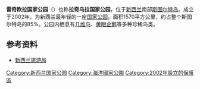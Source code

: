 {{Infobox Protected area
| name = 雷奇欧拉国家公园
| iucn_category = II
| map = New Zealand relief map.jpg
| map_caption = 
| locator_x = 43
| locator_y = 328
| location = {{NZL}}，[[斯图尔特岛|斯图尔特岛]]
| nearest_city = [[奥本_(新西兰)|奥本]]
| lat_d = 46
| lat_m = 54
| lat_s = 
| lat_NS = S
| long_d = 168
| long_m = 7
| long_s = 
| long_EW = E
| area = 1570 km²
| established = 2002年
| visitation_num = 
| visitation_year = 
| governing_body = [[新西兰环保部|新西兰环保部]]}}
'''雷奇欧拉国家公园'''（{{lang-en|Rakiura National Park}}）也称'''拉奇乌拉国家公园'''，位于[[新西兰|新西兰]]南部[[斯图尔特岛|斯图尔特岛]]。成立于2002年，为新西兰最年轻的一座[[国家公园|国家公园]]。面积1570平方公里，约占整个斯图尔特岛的85%。公园内栖息有[[几维鸟|几维鸟]]、[[黄眼企鹅|黄眼企鹅]]等多种珍稀鸟类。


== 参考资料 ==
* [http://www.newzealand.com/travel/zhs/sights-activities/scenic-highlights/islands/scenic-highlight-details.cfm/businessid/63658/highlightcategoryid/4/startrow/1/endrow/0/seed/190908.html 新西兰旅游局]

{{紐西蘭國家公園}}

[[Category:新西兰国家公园|Category:新西兰国家公园]]
[[Category:海洋國家公園|Category:海洋國家公園]]
[[Category:2002年設立的保護區|Category:2002年設立的保護區]]